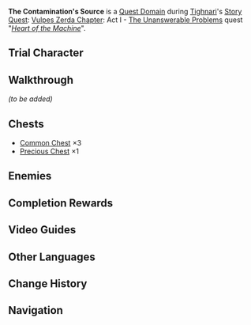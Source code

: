 {{Stub|Walkthrough}}
{{Domain Infobox
|image        = Domain The Contamination's Source.png
|type         = Quest
|description  = The source of contamination that lies deep within the forest. Abnormal Ley Line energy seems to flow out of it
|quest        = Heart of the Machine
|quest_type   = Story
|region       = Sumeru
|subregion    = Dharma Forest
|area         = Avidya Forest
|recLevel     = 
|recElements  = Dendro,Electro,Pyro,Hydro
|trial        = Tighnari
}}
'''The Contamination's Source''' is a [[Quest Domain]] during [[Tighnari]]'s [[Story Quest]]: [[Vulpes Zerda Chapter]]: Act I - [[The Unanswerable Problems]] quest "''[[Heart of the Machine]]''".

==Trial Character==
{{Trial Character
|wl                      = 8<!-- comma array of world levels included (e.g. "5, 7, 8") -->
|character_name          = Tighnari
|character_outfit        = 
<!-- WL 8 Stats-->
|character_level8        = 90
|constellation8          = 3
|weapon_name8            = Hunter's Path
|weapon_level8           = 90
|refinement8             = 1
|artifact_flower8        = Royal Flora
|artifact_feather8       = Royal Plume
|artifact_sands8         = Royal Pocket Watch
|artifact_goblet8        = Royal Silver Urn
|artifact_circlet8       = Royal Masque
|set1_8                  = Noblesse Oblige
|set1_piece_bonus_8      = 4
|artifact_level8         = 20
|normal_attack_talent8   = 8
|elemental_skill_talent8 = 8
|elemental_burst_talent8 = 11
|hp8                     = 23,707
|atk8                    = 1,731
|def8                    = 755
|em8                     = 105
|crit_rate8              = 101.2%
|crit_dmg8               = 91.9%
|er8                     = 135.0%
|dendro_dmg8             = 40.8%
}}

==Walkthrough==
''(to be added)''

==Chests==
* [[Common Chest]] ×3
* [[Precious Chest]] ×1

==Enemies==
{{Enemy List|Ruin Cruiser;Ruin Scout;Ruin Destroyer|x=0}}

==Completion Rewards==
{{Card|Nagadus Emerald Fragment|1}}
{{Card|Adventurer's Experience|2}}
{{Card|Mystic Enhancement Ore|2}}
{{Card|Mora|10,000}}

==Video Guides==
{{EVT
|video1   = https://youtu.be/0dDtpekYDeo
|caption1 = The Contamination's Source Guide (4 Chests)
}}

==Other Languages==
{{Other Languages
|en      = The Contamination's Source
|zhs     = 污染区的源头
|zhs_rm  = Wūrǎn-qū de Yuántóu
|zht     = 污染區的源頭
|zht_rm  = Wūrǎn-qū de Yuántóu
|zh_tl   = 
|ja      = 汚染区域の源
|ja_rm   = Osen Kuiki no Minamoto{{Assumed}}
|ja_tl   = The Source of Pollution Zones
|ko      = 오염 구역의 근원
|ko_rm   = Oyeom Guyeok-ui Geunwon
|ko_tl   = The Contamination Zone's Source
|es      = Origen del área contaminada
|es_tl   = Origin of the Contaminated Area
|fr      = Source de la contamination
|fr_tl   = Source of the Contamination
|ru      = Источник загрязнения
|ru_tl   = The Contamination's Source
|th      = ต้นตอของพื้นที่ปนเปื้อน
|th_rm   = 
|th_tl   = 
|vi      = Nguồn Ô Nhiễm
|vi_tl   = 
|de      = Die Quelle des verunreinigten Gebiets
|de_tl   = The Source of the Contaminated Region
|id      = Sumber Zona Kontaminasi
|id_tl   = Source of Contamination Zone
|pt      = A Fonte da Contaminação
|pt_tl   = The Source of the Contamination
|tr      = Kirlenmenin Kaynağı
|tr_tl   = 
|it      = La fonte della contaminazione
|it_tl   = 
}}

==Change History==
{{Change History|3.0}}

==Navigation==
{{Domain Navbox|Temporary}}